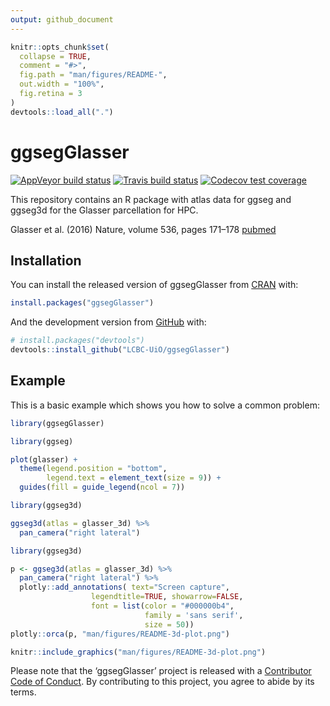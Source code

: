 ```yaml
---
output: github_document
---
```


<!-- README.md is generated from README.Rmd. Please edit that file -->

```r
knitr::opts_chunk$set(
  collapse = TRUE,
  comment = "#>",
  fig.path = "man/figures/README-",
  out.width = "100%",
  fig.retina = 3
)
devtools::load_all(".")
```


# ggsegGlasser

<!-- badges: start -->
[![AppVeyor build status](https://ci.appveyor.com/api/projects/status/github/LCBC-UiO/ggsegGlasser?branch=master&svg=true)](https://ci.appveyor.com/project/LCBC-UiO/ggsegGlasser)
[![Travis build status](https://travis-ci.com/LCBC-UiO/ggsegGlasser.svg?branch=master)](https://travis-ci.com/LCBC-UiO/ggsegGlasser)
[![Codecov test coverage](https://codecov.io/gh/LCBC-UiO/ggsegGlasser/branch/master/graph/badge.svg)](https://codecov.io/gh/LCBC-UiO/ggsegGlasser?branch=master)
<!-- badges: end -->

This repository contains an R package with atlas data for ggseg and ggseg3d for the Glasser parcellation for HPC.

Glasser et al. (2016) Nature, volume 536, pages 171–178 [pubmed](https://www.nature.com/articles/nature18933)

## Installation

You can install the released version of ggsegGlasser from [CRAN](https://CRAN.R-project.org) with:

``` r
install.packages("ggsegGlasser")
```

And the development version from [GitHub](https://github.com/) with:

``` r
# install.packages("devtools")
devtools::install_github("LCBC-UiO/ggsegGlasser")
```
## Example

This is a basic example which shows you how to solve a common problem:
```r
library(ggsegGlasser)
```

```r
library(ggseg)

plot(glasser) +
  theme(legend.position = "bottom",
        legend.text = element_text(size = 9)) +
  guides(fill = guide_legend(ncol = 7))

```

```r
library(ggseg3d)

ggseg3d(atlas = glasser_3d) %>% 
  pan_camera("right lateral")
```

```r
library(ggseg3d)

p <- ggseg3d(atlas = glasser_3d) %>%
  pan_camera("right lateral") %>%
  plotly::add_annotations( text="Screen capture",
                  legendtitle=TRUE, showarrow=FALSE,
                  font = list(color = "#000000b4",
                              family = 'sans serif',
                              size = 50))
plotly::orca(p, "man/figures/README-3d-plot.png")
```

```r
knitr::include_graphics("man/figures/README-3d-plot.png")
```

Please note that the 'ggsegGlasser' project is released with a
[Contributor Code of Conduct](CODE_OF_CONDUCT.md).
By contributing to this project, you agree to abide by its terms.
